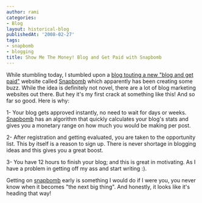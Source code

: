```yaml
---
author: rami
categories:
- Blog
layout: historical-blog
publishedAt: '2008-02-27'
tags:
- snapbomb
- blogging
title: Show Me The Money! Blog and Get Paid with Snapbomb
---
```


While stumbling today, I stumbled upon a [blog touting a new "blog and get paid"](http://www.infektia.net/snapbomb-get-paid-to-blog) website called [Snapbomb](http://snapbomb.com) which apparently has been creating some buzz. While the idea is definitely not novel, there are a lot of blog marketing websites out there. But hey it's my first crack at something like this! And so far so good. Here is why:

1- Your blog gets approved instantly, no need to wait for days or weeks. [Snapbomb](http://snapbomb.com) has an algorithm that quickly calculates your blog's stats and gives you a monetary range on how much you would be making per post.

2- After registration and getting evaluated, you are taken to the opportunity list. This by itself is a reason to sign up. There is never shortage in blogging ideas and this gives you a great boost.

3- You have 12 hours to finish your blog; and this is great in motivating. As I have a problem in getting off my ass and start writing :).

Getting on [snapbomb](http://snapbomb.com) early is something I would do if I were you, you never know when it becomes "the next big thing". And honestly, it looks like it's heading that way!
